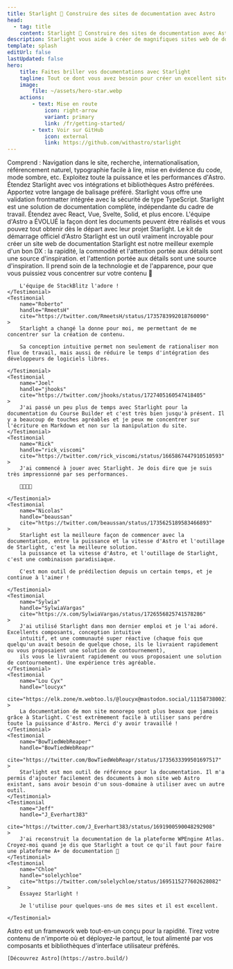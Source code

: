 ```yaml
---
title: Starlight 🌟 Construire des sites de documentation avec Astro
head:
  - tag: title
	content: Starlight 🌟 Construire des sites de documentation avec Astro
description: Starlight vous aide à créer de magnifiques sites web de documentation très performants avec Astro.
template: splash
editUrl: false
lastUpdated: false
hero:
	title: Faites briller vos documentations avec Starlight
	tagline: Tout ce dont vous avez besoin pour créer un excellent site web de documentation. Rapide, accessible et facile à utiliser.
	image:
		file: ~/assets/hero-star.webp
	actions:
		- text: Mise en route
			icon: right-arrow
			variant: primary
			link: /fr/getting-started/
		- text: Voir sur GitHub
			icon: external
			link: https://github.com/withastro/starlight
---
```



<CardGrid stagger>
	<Card title="Une documentation qui enchante" icon="open-book">
		Comprend : Navigation dans le site, recherche, internationalisation,
		référencement naturel, typographie facile à lire, mise en évidence du code,
		mode sombre, etc.
	</Card>
	<Card title="Propulsé par Astro" icon="rocket">
		Exploitez toute la puissance et les performances d'Astro. Étendez Starlight
		avec vos intégrations et bibliothèques Astro préférées.
	</Card>
	<Card title="Markdown, Markdoc, et MDX" icon="document">
		Apportez votre langage de balisage préféré. Starlight vous offre une
		validation frontmatter intégrée avec la sécurité de type TypeScript.
	</Card>
	<Card	title="Apportez vos propres composants d'interface utilisateur" icon="puzzle">
		Starlight est une solution de documentation complète, indépendante du cadre
		de travail. Étendez avec React, Vue, Svelte, Solid, et plus encore.
	</Card>
</CardGrid>

<TestimonialGrid title="What people are saying">
	<Testimonial
		name="Rachel"
		handle="rachelnabors"
		cite="https://twitter.com/astrodotbuild/status/1724934718745915558"
	>
		L'équipe d'Astro a ÉVOLUÉ la façon dont les documents peuvent être réalisés et vous pouvez tout obtenir dès le départ avec leur projet Starlight.
	</Testimonial>
	<Testimonial
		name="Flavio"
		handle="flaviocopes"
		cite="https://twitter.com/flaviocopes/status/1738237658717905108"
	>
		Le kit de démarrage officiel d'Astro Starlight est un outil vraiment incroyable pour créer un site web de documentation
	</Testimonial>
	<Testimonial
		name="Tomek"
		handle="sulco"
		cite="https://twitter.com/sulco/status/1735610348730802342"
	>
		Starlight est notre meilleur exemple d'un bon DX : la rapidité, la commodité et l'attention portée aux détails sont une source d'inspiration.
		et l'attention portée aux détails sont une source d'inspiration. Il prend soin de la technologie et de l'apparence,
		pour que vous puissiez vous concentrer sur votre contenu 👏

		L'équipe de StackBlitz l'adore !
	</Testimonial>
	<Testimonial
		name="Roberto"
		handle="RmeetsH"
		cite="https://twitter.com/RmeetsH/status/1735783992018760090"
	>
		Starlight a changé la donne pour moi, me permettant de me concentrer sur la création de contenu.

		Sa conception intuitive permet non seulement de rationaliser mon flux de travail, mais aussi de réduire le temps d'intégration des développeurs de logiciels libres.

	</Testimonial>
	<Testimonial
		name="Joel"
		handle="jhooks"
		cite="https://twitter.com/jhooks/status/1727405160547418405"
	>
		J'ai passé un peu plus de temps avec Starlight pour la documentation du Course Builder et c'est très bien jusqu'à présent. Il y a beaucoup de touches agréables et je peux me concentrer sur l'écriture en Markdown et non sur la manipulation du site.
	</Testimonial>
	<Testimonial
		name="Rick"
		handle="rick_viscomi"
		cite="https://twitter.com/rick_viscomi/status/1665867447910510593"
	>
		J'ai commencé à jouer avec Starlight. Je dois dire que je suis très impressionné par ses performances.

		💯💯💯💯

	</Testimonial>
	<Testimonial
		name="Nicolas"
		handle="beaussan"
		cite="https://twitter.com/beaussan/status/1735625189583466893"
	>
		Starlight est la meilleure façon de commencer avec la documentation, entre la puissance et la vitesse d'Astro et l'outillage de Starlight, c'est la meilleure solution.
		la puissance et la vitesse d'Astro, et l'outillage de Starlight, c'est une combinaison paradisiaque.

		C'est mon outil de prédilection depuis un certain temps, et je continue à l'aimer !

	</Testimonial>
	<Testimonial
		name="Sylwia"
		handle="SylwiaVargas"
		cite="https://x.com/SylwiaVargas/status/1726556825741578286"
	>
		J'ai utilisé Starlight dans mon dernier emploi et je l'ai adoré. Excellents composants, conception intuitive
		intuitif, et une communauté super réactive (chaque fois que quelqu'un avait besoin de quelque chose, ils le livraient rapidement ou vous proposaient une solution de contournement),
		ils vous le livraient rapidement ou vous proposaient une solution de contournement). Une expérience très agréable.
	</Testimonial>
	<Testimonial
		name="Lou Cyx"
		handle="loucyx"
		cite="https://elk.zone/m.webtoo.ls/@loucyx@mastodon.social/111587380021362284"
	>
		La documentation de mon site monorepo sont plus beaux que jamais grâce à Starlight. C'est extrêmement facile à utiliser sans perdre toute la puissance d'Astro. Merci d'y avoir travaillé !
	</Testimonial>
	<Testimonial
		name="BowTiedWebReaper"
		handle="BowTiedWebReapr"
		cite="https://twitter.com/BowTiedWebReapr/status/1735633399501697517"
	>
		Starlight est mon outil de référence pour la documentation. Il m'a permis d'ajouter facilement des documents à mon site web Astro existant, sans avoir besoin d'un sous-domaine à utiliser avec un autre outil.
	</Testimonial>
	<Testimonial
		name="Jeff"
		handle="J_Everhart383"
		cite="https://twitter.com/J_Everhart383/status/1691900590048292908"
	>
		J'ai reconstruit la documentation de la plateforme WPEngine Atlas. Croyez-moi quand je dis que Starlight a tout ce qu'il faut pour faire une plateforme A+ de documentation 🙌
	</Testimonial>
	<Testimonial
		name="Chloe"
		handle="solelychloe"
		cite="https://twitter.com/solelychloe/status/1695115277602628082"
	>
		Essayez Starlight !

		Je l'utilise pour quelques-uns de mes sites et il est excellent.

	</Testimonial>
</TestimonialGrid>

<AboutAstro title="Proposé par">
	Astro est un framework web tout-en-un conçu pour la rapidité.
	Tirez votre contenu de n'importe où et déployez-le partout, le tout alimenté par vos composants et bibliothèques d'interface utilisateur préférés.

	[Découvrez Astro](https://astro.build/)

</AboutAstro>